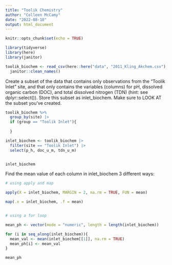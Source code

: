 ```yaml
---
title: "Toolik Chemistry"
author: "Colleen McCamy"
date: "2022-08-10"
output: html_document
---
```


```r
knitr::opts_chunk$set(echo = TRUE)
```

```r

library(tidyverse)
library(here)
library(janitor)
```


```r

toolik_biochem <- read_csv(here::here("data", "2011_Kling_Akchem.csv"), na = c(".", "NA")) |> 
  janitor::clean_names()

```

Create a subset of the data that contains only observations from the “Toolik Inlet” site, and that only contains the variables (columns) for pH, dissolved organic carbon (DOC), and total dissolved nitrogen (TDN) (hint: see dplyr::select()). Store this subset as inlet_biochem. Make sure to LOOK AT the subset you’ve created.

```r

toolik_biochem %>%
  group_by(site) |> 
  if (group == "Toolik Inlet"){
    
  }

inlet_biochem <- toolik_biochem |> 
  filter(site == "Toolik Inlet") |> 
  select(p_h, doc_u_m, tdn_u_m)


inlet_biochem
```


Find the mean value of each column in inlet_biochem 3 different ways:

```r

# using apply and map

apply(X = inlet_biochem, MARGIN = 2, na.rm = TRUE, FUN = mean)

map(.x = inlet_biochem, .f = mean)


# using a for loop

mean_ph <- vector(mode = "numeric", length = length(inlet_biochem))

for (i in seq_along(inlet_biochem)){
  mean_val <- mean(inlet_biochem[[1]], na.rm = TRUE)
  mean_ph[i] <- mean_val
}

mean_ph


```


